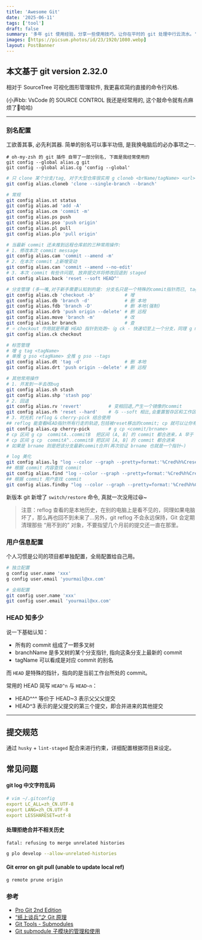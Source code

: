 ```yaml
---
title: 'Awesome Git'
date: '2025-06-11'
tags: ['tool']
draft: false
summary: '多年 git 使用经验，分享一些使用技巧，让你在平时的 git 处理中行云流水。'
images: [https://picsum.photos/id/23/1920/1080.webp]
layout: PostBanner
---
```


## **本文基于 git version 2.32.0**

相对于 SourceTree 可视化图形管理软件, 我更喜欢简约直接的命令行风格.

(小声bb: VsCode 的 SOURCE CONTROL 我还是经常用的, 这个敲命令就有点麻烦了👿哈哈)

---

### 别名配置

工欲善其事, 必先利其器. 简单的别名可以事半功倍, 是我换电脑后的必办事项之一.

```sh:前置操作(复制进terminal回车即可)
# oh-my-zsh 的 git 插件 自带了一部分别名, 下面是我经常使用的
git config --global alias.g git
git config --global alias.cg 'config --global'
```

```sh
# 只 clone 某个分支/tag, 对于大型仓库很实用 g cloneb <brName/tagName> <url>
git config alias.cloneb 'clone --single-branch --branch'

# 常规
git config alias.st status
git config alias.ad 'add -A'
git config alias.cm 'commit -m'
git config alias.ps push
git config alias.pso 'push origin'
git config alias.pl pull
git config alias.plo 'pull origin'

# 当最新 commit 还未推到远程仓库前的三种常用操作:
# 1. 修改本次 commit message
git config alias.cam 'commit --amend -m'
# 2. 在本次 commit 上新增变动
git config alias.can 'commit --amend --no-edit'
# 3. 本次 commit 有些许问题, 放弃提交并将修改回退到 staged
git config alias.back 'reset --soft HEAD^'

# 分支管理 (多一嘴,对于新手需要认知到的是: 分支名只是一个特殊的commit指针而已, tag 也一样❕)
git config alias.cb 'checkout -b'           # 增
git config alias.db 'branch -d'             # 删 本地
git config alias.fdb 'branch -D'            # 删 本地(强制)
git config alias.drb 'push origin --delete' # 删 远程
git config alias.move 'branch -m'           # 改
git config alias.br branch                  # 查
# ⭐️ checkout 作用就是带着 HEAD 指针到处跑~（g ck - 快速切至上一个分支，同理 g merge -）
git config alias.ck checkout

# 标签管理
# 增 g tag <tagName>
# 单推 g pso <tagName> 全推 g pso --tags
git config alias.dt 'tag -d'                # 删 本地
git config alias.drt 'push origin --delete' # 删 远程

# 其他常用操作
# 1. 开发到一半去改bug
git config alias.sh stash
git config alias.shp 'stash pop'
# 2. 回退
git config alias.rv 'revert'          # 变相回退,产生一个镜像的commit
git config alias.rh 'reset --hard'    # 与 --soft 相比,会重置暂存区和工作区
# 3. 时光机 reflog & cherry-pick 结合使用
## reflog 能查看HEAD指针所有行走的轨迹,包括被reset移出的commit; cp 就可以让你有后悔药了~
git config alias.cp cherry-pick       # g cp <commit/brname>
# cp 区间 g cp  commitA..commitB  把区间 (A, B] 的 commit 都合进来，A 早于 B 的
# cp 区间 g cp  commitA^..commitB 把区间 [A, B] 的 commit 都合进来
# 如果是 brname 则是把该分支最新commit合并(再次验证 brname 也就是一个指针~)

# log 美化
git config alias.lg "log --color --graph --pretty=format:'%Cred%h%Creset -%C(yellow)%d%Creset %s %Cgreen(%cr) %C(bold blue)<%an>%Creset' --abbrev-commit"
## 根据 commit 内容查找 commit
git config alias.find "log --color --graph --pretty=format:'%Cred%h%Creset -%C(yellow)%d%Creset %s %Cgreen(%cr) %C(bold blue)<%an>%Creset' --abbrev-commit --grep"
## 根据 commit 用户查找 commit
git config alias.findby "log --color --graph --pretty=format:'%Cred%h%Creset -%C(yellow)%d%Creset %s %Cgreen(%cr) %C(bold blue)<%an>%Creset' --abbrev-commit --author"
```

新版本 git 新增了 `switch/restore` 命令, 真就一次没用过😆~

> 注意：reflog 查看的是本地历史，在别的电脑上是看不见的，同理如果电脑坏了，那么再也回不到未来了...另外，git reflog 不会永远保持，Git 会定期清理那些 “用不到的” 对象，不要指望几个月前的提交还一直在那里。

### 用户信息配置

个人习惯是公司的项目都单独配置，全局配置给自己用。

```sh
# 独立配置
g config user.name 'xxx'
g config user.email 'yourmail@xx.com'

# 全局配置
git config user.name 'xxx'
git config user.email 'yourmail@xx.com'
```

### HEAD 知多少

说一下基础认知：

- 所有的 commit 组成了一颗多叉树
- branchName 是多叉树的某个分支指针, 指向这条分支上最新的 commit
- tagName 可以看成是对应 commit 的别名

而 `HEAD` 是特殊的指针，指向的是当前工作台所处的 commit。

常用的 HEAD 简写 `HEAD^n` 与 `HEAD~n`：

- HEAD^^^ 等价于 HEAD~3 表示父父父提交
- HEAD^3 表示的是父提交的第三个提交，即合并进来的其他提交

---

## 提交规范

通过 `husky` + `lint-staged` 配合来进行约束，详细配置根据项目来设定。

## 常见问题

#### git log 中文字符乱码

```yml
# vim ~/.gitconfig
export LC_ALL=zh_CN.UTF-8
export LANG=zh_CN.UTF-8
export LESSHARESET=utf-8
```

#### 处理拒绝合并不相关历史

`fatal: refusing to merge unrelated histories`

```sh {lineNos=false}
g plo develop --allow-unrelated-histories
```

#### Git error on git pull (unable to update local ref)

```sh
g remote prune origin
```

### 参考

- [Pro Git 2nd Edition](https://git-scm.com)
- [“纸上谈兵”之 Git 原理](https://mp.weixin.qq.com/s/FSBEM2GqhpVJ6yw9FkxnGA)
- [Git Tools - Submodules](https://git-scm.com/book/en/v2/Git-Tools-Submodules)
- [Git submodule 子模块的管理和使用](https://www.jianshu.com/p/9000cd49822c)
